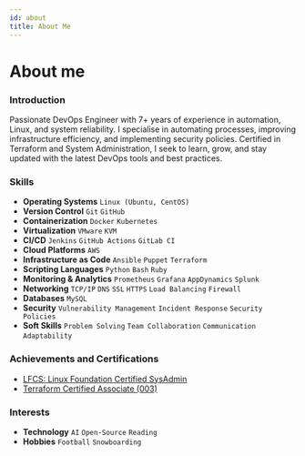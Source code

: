 ```yaml
---
id: about
title: About Me
---
```


# About me

### Introduction

Passionate DevOps Engineer with 7+ years of experience in automation, Linux, and system reliability.
I specialise in automating processes, improving infrastructure efficiency, and implementing security policies.
Certified in Terraform and System Administration, I seek to learn, grow, and stay updated with the latest
DevOps tools and best practices.

### Skills

<div className="skills-highlight">

- **Operating Systems** `Linux (Ubuntu, CentOS)`
- **Version Control** `Git` `GitHub`
- **Containerization** `Docker` `Kubernetes`
- **Virtualization** `VMware` `KVM`
- **CI/CD** `Jenkins` `GitHub Actions` `GitLab CI`  
- **Cloud Platforms** `AWS`
- **Infrastructure as Code** `Ansible` `Puppet` `Terraform`
- **Scripting Languages** `Python` `Bash` `Ruby`  
- **Monitoring & Analytics** `Prometheus` `Grafana` `AppDynamics` `Splunk`
- **Networking** `TCP/IP` `DNS` `SSL` `HTTPS` `Load Balancing` `Firewall`  
- **Databases** `MySQL`
- **Security** `Vulnerability Management` `Incident Response` `Security Policies`  
- **Soft Skills** `Problem Solving` `Team Collaboration` `Communication` `Adaptability`

</div>

### Achievements and Certifications

- [LFCS: Linux Foundation Certified SysAdmin](https://www.credly.com/badges/10bb36b8-e9e7-4f7a-b9fb-5bef9b15e231/public_url)
- [Terraform Certified Associate (003)](https://www.credly.com/badges/7a8e13c2-2c9c-4ef2-a5e5-0c38e58f84ea/linked_in_profile)

### Interests

<div className="skills-highlight">

- **Technology** `AI` `Open-Source` `Reading`
- **Hobbies** `Football` `Snowboarding`

</div>